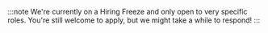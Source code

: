 :::note
We're currently on a Hiring Freeze and only open to very specific roles. You're still welcome to apply, but we might take a while to respond!
:::